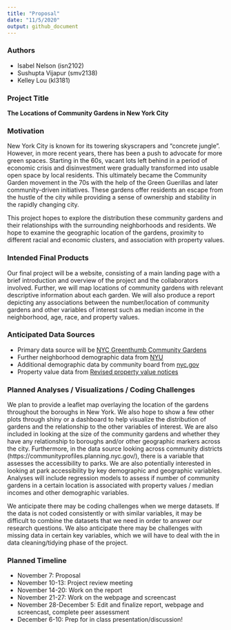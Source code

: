 ```yaml
---
title: "Proposal"
date: "11/5/2020"
output: github_document
---
```

### Authors

* Isabel Nelson (isn2102)
* Sushupta Vijapur (smv2138)
* Kelley Lou (kl3181)


### Project Title

**The Locations of Community Gardens in New York City**


### Motivation

New York City is known for its towering skyscrapers and "concrete jungle". However, in more recent years, there has been a push to advocate for more green spaces. Starting in the 60s, vacant lots left behind in a period of economic crisis and disinvestment were gradually transformed into usable open space by local residents. This ultimately became the Community Garden movement in the 70s with the help of the Green Guerillas and later  community-driven initiatives. These gardens offer residents an escape from the hustle of the city while providing a sense of ownership and stability in the rapidly changing city.

This project hopes to explore the distribution these community gardens and their relationships with the surrounding neighborhoods and residents. We hope to examine the geographic location of the gardens, proximity to different racial and economic clusters, and association with property values. 

### Intended Final Products

Our final project will be a website, consisting of a main landing page with a brief introduction and overview of the project and the collaborators involved. 
Further, we will map locations of community gardens with relevant descriptive information about each garden. We will also produce a report depicting any associations between the number/location of community gardens and other variables of interest such as median income in the neighborhood, age, race, and property values. 


### Anticipated Data Sources

* Primary data source will be [NYC Greenthumb Community Gardens](https://data.cityofnewyork.us/Environment/NYC-Greenthumb-Community-Gardens/ajxm-kzmj)
* Further neighborhood demographic data from [NYU](https://furmancenter.org/neighborhoods)
* Additional demographic data by community board from [nyc.gov](https://communityprofiles.planning.nyc.gov/)
* Property value data from [Revised property value notices](https://data.cityofnewyork.us/City-Government/Revised-Notice-of-Property-Value-RNOPV-/8vgb-zm6e)


### Planned Analyses / Visualizations / Coding Challenges

We plan to provide a leaflet map overlaying the location of the gardens throughout the boroughs in New York. We also hope to show a few other plots through shiny or a dashboard to help visualize the distribution of gardens and the relationship to the other variables of interest. We are also included in looking at the size of the community gardens and whether they have any relationship to boroughs and/or other geographic markers across the city. Furthermore, in the data source looking across community districts (https://communityprofiles.planning.nyc.gov/), there is a variable that assesses the accessibility to parks. We are also potentially interested in looking at park accessibility by key demographic and geographic variables. Analyses will include regression models to assess if number of community gardens in a certain location is associated with property values / median incomes and other demographic variables. 

We anticipate there may be coding challenges when we merge datasets. If the data is not coded consistently or with similar variables, it may be difficult to combine the datasets that we need in order to answer our research questions. We also anticipate there may be challenges with missing data in certain key variables, which we will have to deal with the in data cleaning/tidying phase of the project. 


### Planned Timeline

* November 7: Proposal
* November 10-13: Project review meeting
* November 14-20: Work on the report
* November 21-27: Work on the webpage and screencast
* November 28-December 5: Edit and finalize report, webpage and screencast, complete peer assessment
* December 6-10: Prep for in class presentation/discussion!

